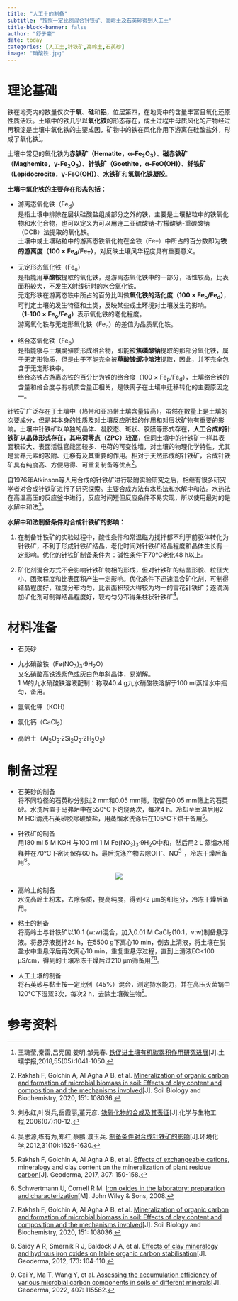 ```yaml
---
title: "人工土的制备"
subtitle: "按照一定比例混合针铁矿、高岭土及石英砂得到人工土"
title-block-banner: false
author: "舒子豪"
date: today
categories: [人工土,针铁矿,高岭土,石英砂]
image: "硝酸铁.jpg"
---
```

# 理论基础

铁在地壳内的数量仅次于**氧**、**硅**和**铝**，位居第四，在地壳中的含量丰富且氧化还原性质活跃。土壤中的铁几乎以**氧化铁**的形态存在，成土过程中母质风化的产物经过再积淀是土壤中氧化铁的主要成因，矿物中的铁在风化作用下游离在硅酸盐外，形成了氧化铁[^6]。

土壤中常见的氧化铁为**赤铁矿（Hematite，α-Fe<sub>2</sub>O<sub>3</sub>）**、**磁赤铁矿（Maghemite，γ-Fe<sub>2</sub>O<sub>3</sub>）**、**针铁矿（Goethite，α-FeO(OH)）**、**纤铁矿（Lepidocrocite，γ-FeO(OH)）**、**水铁矿**和**氢氧化铁凝胶**。

**土壤中氧化铁的主要存在形态包括：**

- 游离态氧化铁（Fe<sub>d</sub>）<br>是指土壤中排除在层状硅酸盐组成部分之外的铁，主要是土壤黏粒中的铁氧化物和水化合物，也可以定义为可以用连二亚硫酸钠-柠檬酸钠-重碳酸钠（DCB）法提取的氧化铁。<br>土壤中或土壤粘粒中的游离态铁氧化物在全铁（Fe<sub>T</sub>）中所占的百分数即为**铁的游离度（100 × Fe<sub>d</sub>/Fe<sub>T</sub>）**，对反映土壤风华程度具有重要意义。

- 无定形态氧化铁（Fe<sub>o</sub>）<br>是指能用**草酸铵**提取的氧化铁，是游离态氧化铁中的一部分，活性较高，比表面积较大，不发生X射线衍射的水合氧化铁。<br>无定形铁在游离态铁中所占的百分比叫做**氧化铁的活化度（100 × Fe<sub>o</sub>/Fe<sub>d</sub>）**，可判定土壤的发生特征和土类，反映某些成土环境对土壤发生的影响。<br>**（1-100 × Fe<sub>o</sub>/Fe<sub>d</sub>）**表示氧化铁的老化程度。<br>游离氧化铁与无定形氧化铁（Fe<sub>o</sub>）的差值为晶质氧化铁。

- 络合态氧化铁（Fe<sub>p</sub>）<br>是指能够与土壤腐殖质形成络合物，即能被**焦磷酸钠**提取的那部分氧化铁，属于无定形物质，但是由于不能完全被**草酸铵缓冲溶液**提取，因此，并不完全包含于无定形铁中。<br>络合态铁占游离态铁的百分比为铁的络合度（100 × Fe<sub>p</sub>/Fe<sub>d</sub>），土壤络合铁的含量和络合度与有机质含量正相关，是铁离子在土壤中迁移转化的主要原因之一。

针铁矿广泛存在于土壤中（热带和亚热带土壤含量较高），虽然在数量上是土壤的次要成分，但是其本身的性质及对土壤反应所起的作用和对层状矿物有重要的影响。土壤中针铁矿以单独的晶体、凝胶态、斑状、胶膜等形式存在，**人工合成的针铁矿以晶体形式存在，其电荷零点（ZPC）较高**，但同土壤中的针铁矿一样其表面积较大、表面活性官能团较多、电荷的可变性墙，对土壤的物理化学特性，尤其是营养元素的吸附、迁移有及其重要的作用。相对于天然形成的针铁矿，合成针铁矿具有纯度高、方便易得、可重复制备等优点[^9]。

自1976年Atkinson等人用合成的针铁矿进行吸附实验研究之后，相继有很多研究学者对合成针铁矿进行了研究探索。主要合成方法有水热法和水解中和法。水热法在高温高压的反应釜中进行，反应时间短但反应条件不易实现，所以使用最对的是水解中和法[^7]。

**水解中和法制备条件对合成针铁矿的影响：**

1. 在制备针铁矿的实验过程中，酸性条件和常温磁力搅拌都不利于前驱体转化为针铁矿，不利于形成针铁矿结晶，老化时间对针铁矿结晶程度和晶体生长有一定影响。优化的针铁矿制备条件为：碱性条件下70℃老化48 h以上。

2. 矿化剂混合方式不会影响针铁矿物相的形成，但对针铁矿的结晶形貌、粒径大小、团聚程度和比表面积产生一定影响。优化条件下迅速混合矿化剂，可制得结晶程度好，粒度分布均匀，比表面积较大得较为均一的雪花针铁矿；逐滴滴加矿化剂可制得结晶程度好，较均匀分布得条柱状针铁矿[^8]。


# 材料准备

- 石英砂

- 九水硝酸铁（Fe(NO<sub>3</sub>)<sub>3</sub>·9H<sub>2</sub>O）<br>又名硝酸高铁浅紫色或灰白色单斜晶体，易潮解。<br>1 M的九水硝酸铁溶液配制：称取40.4 g九水硝酸铁溶解于100 ml蒸馏水中摇匀，备用。

- 氢氧化钾（KOH）

- 氯化钙（CaCl<sub>2</sub>）

- 高岭土（Al<sub>2</sub>O<sub>3</sub>·2Si<sub>2</sub>O<sub>2</sub>·2H<sub>2</sub>O<sub>2</sub>）

# 制备过程

- 石英砂的制备<br>将不同粒径的石英砂分别过2 mm和0.05 mm筛，取留在0.05 mm筛上的石英砂。水洗后置于马弗炉中在550℃下灼烧两次，每次4 h。冷却至室温后用2 M HCl清洗石英砂脱除碳酸盐，用蒸馏水洗涤后在105℃下烘干备用[^1]。

- 针铁矿的制备<br>用180 ml 5 M KOH 与100 ml 1 M Fe(NO<sub>3</sub>)<sub>3</sub>·9H<sub>2</sub>O中和，然后用2 L 蒸馏水稀释并在70℃下密闭保存60 h，最后洗涤产物去除OH<sup>-</sup>、NO<sup>3-</sup>，冷冻干燥后备用[^2]。

<center>![](针铁矿的制备.png)</center>

- 高岭土的制备<br>水洗高岭土粉末，去除杂质，提高纯度，得到<2 μm的细组分，冷冻干燥后备用。

- 粘土的制备<br>将高岭土与针铁矿以10:1 (w:w)混合，加入0.01 M CaCl<sub>2</sub>(10:1，v:w)制备悬浮液。将悬浮液搅拌24 h，在5500 g下离心10 min，倒去上清液，将土壤在脱盐水中重悬浮后再次离心10 min，重复重悬浮过程，直到上清液EC<100 μS/cm，得到的土壤冷冻干燥后过210 μm筛备用[^3][^4]。

- 人工土壤的制备<br>将石英砂与黏土按一定比例（45%）混合，测定持水能力，并在高压灭菌锅中120℃下湿蒸3次，每次2 h，去除土壤微生物[^5]。



# 参考资料
[^1]: Rakhsh F, Golchin A, Al Agha A B, et al. [Effects of exchangeable cations, mineralogy and clay content on the mineralization of plant residue carbon](https://doi.org/10.1016/j.geoderma.2017.07.010)[J]. Geoderma, 2017, 307: 150-158.
[^2]: Schwertmann U, Cornell R M. [Iron oxides in the laboratory: preparation and characterization](https://doi.org/10.1180/claymin.1992.027.3.14)[M]. John Wiley & Sons, 2008.
[^3]: Rakhsh F, Golchin A, Al Agha A B, et al. [Mineralization of organic carbon and formation of microbial biomass in soil: Effects of clay content and composition and the mechanisms involved](https://doi.org/10.1016/j.soilbio.2020.108036)[J]. Soil Biology and Biochemistry, 2020, 151: 108036.
[^4]: Saidy A R, Smernik R J, Baldock J A, et al. [Effects of clay mineralogy and hydrous iron oxides on labile organic carbon stabilisation](https://doi.org/10.1016/j.geoderma.2011.12.030)[J]. Geoderma, 2012, 173: 104-110.
[^5]: Cai Y, Ma T, Wang Y, et al. [Assessing the accumulation efficiency of various microbial carbon components in soils of different minerals](https://doi.org/10.1016/j.geoderma.2021.115562)[J]. Geoderma, 2022, 407: 115562.
[^6]: 王璐莹,秦雷,吕宪国,姜明,邹元春. [铁促进土壤有机碳累积作用研究进展](https://kns.cnki.net/kcms/detail/detail.aspx?dbcode=CJFD&dbname=CJFDLAST2018&filename=TRXB201805001&uniplatform=NZKPT&v=S6JMDESWy88roKn6cxwfV1jDuxaPt_WUctWqUfpeOvB47_1Lnx2A4hxIoPX5gcWI)[J].土壤学报,2018,55(05):1041-1050.
[^7]: 刘永红,叶发兵,岳霞丽,董元彦. [铁氧化物的合成及其表征](https://kns.cnki.net/kcms/detail/detail.aspx?dbcode=CJFD&dbname=CJFD2006&filename=HBHG200607003&uniplatform=NZKPT&v=lAapXeiCwvyIGjrWJHKZjrtB_0ef5XTFpkSGFn65obDsNFp7-P8iz6zbinJPP1H5)[J].化学与生物工程,2006(07):10-12.
[^8]: 吴思源,练有为,郑红,蔡鹏,濮玉兵. [制备条件对合成针铁矿的影响](https://kns.cnki.net/kcms/detail/detail.aspx?dbcode=CJFD&dbname=CJFD2012&filename=HJHX201210024&uniplatform=NZKPT&v=6MaQ-CmnMRBerybdZXrj-fwGF93WX3xs4k9-cDGherPIfJnJBK00SU6d2NWDliwb)[J].环境化学,2012,31(10):1625-1630.
[^9]: Rakhsh F, Golchin A, Al Agha A B, et al. [Mineralization of organic carbon and formation of microbial biomass in soil: Effects of clay content and composition and the mechanisms involved]()[J]. Soil Biology and Biochemistry, 2020, 151: 108036.




